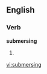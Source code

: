
==English==

===Verb===
'''submersing'''

# {{present participle of|[[submerse]]}}

[[vi:submersing]]